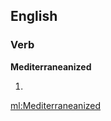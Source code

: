 ==English==

===Verb===
'''Mediterraneanized'''

# {{past of|[[Mediterraneanize]]}}

[[ml:Mediterraneanized]]